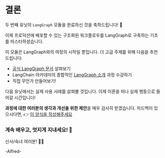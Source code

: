 # 결론

두 번째 유닛의 `LangGraph` 모듈을 완료하신 것을 축하드립니다! 🥳

이제 프로덕션에 배포할 수 있는 구조화된 워크플로우를 LangGraph로 구축하는 기초를 마스터하셨습니다.

이 모듈은 LangGraph와의 여정의 시작일 뿐입니다. 더 고급 주제를 위해 다음을 추천드립니다:

- [공식 LangGraph 문서](https://github.com/langchain-ai/langgraph) 살펴보기
- LangChain 아카데미의 종합적인 [LangGraph 소개](https://academy.langchain.com/courses/intro-to-langgraph) 과정 수강하기
- 직접 무언가 만들어보기!

다음 유닛에서는 실제 사용 사례를 살펴볼 것입니다. 이제 이론을 떠나 실제 행동으로 들어갈 시간입니다!

**과정에 대한 여러분의 생각과 개선을 위한 제안**을 매우 감사히 받겠습니다. 피드백이 있으시다면, 👉 [이 양식을 작성해주세요](https://docs.google.com/forms/d/e/1FAIpQLSe9VaONn0eglax0uTwi29rIn4tM7H2sYmmybmG5jJNlE5v0xA/viewform?usp=dialog)

### 계속 배우고, 멋지게 지내세요! 🤗

신사/숙녀 여러분! 🎩🦇

-Alfred- 